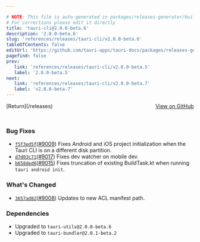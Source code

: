 ```yaml
---

# NOTE: This file is auto-generated in packages/releases-generator/build.ts
# For corrections please edit it directly
title: 'tauri-cli@2.0.0-beta.6'
description: '2.0.0-beta.6'
slug: 'references/releases/tauri-cli/v2.0.0-beta.6'
tableOfContents: false
editUrl: 'https://github.com/tauri-apps/tauri-docs/packages/releases-generator/build.ts'
pagefind: false
prev:
   link: 'references/releases/tauri-cli/v2.0.0-beta.5'
   label: '2.0.0-beta.5'
next:
   link: 'references/releases/tauri-cli/v2.0.0-beta.7'
   label: 'v2.0.0-beta.7'
---
```


<div style="margin-bottom:3rem; display: flex; justify-content: space-between; align-items: center"><span>[Return](/releases)</span><span><a href="https://github.com/tauri-apps/tauri/releases/tag/tauri-cli-v2.0.0-beta.6">View on GitHub</a></span></div>

### Bug Fixes

- [`f5f3ed5f`](https://www.github.com/tauri-apps/tauri/commit/f5f3ed5f6faa0b51e83244acc15e9006299a03ba)([#9009](https://www.github.com/tauri-apps/tauri/pull/9009)) Fixes Android and iOS project initialization when the Tauri CLI is on a different disk partition.
- [`d7d03c71`](https://www.github.com/tauri-apps/tauri/commit/d7d03c7197212f3a5bebe08c929417d60927eb89)([#9017](https://www.github.com/tauri-apps/tauri/pull/9017)) Fixes dev watcher on mobile dev.
- [`b658ded6`](https://www.github.com/tauri-apps/tauri/commit/b658ded614cfc169228cb22ad5bfc64478dfe161)([#9015](https://www.github.com/tauri-apps/tauri/pull/9015)) Fixes truncation of existing BuildTask.kt when running `tauri android init`.

### What&#39;s Changed

- [`3657ad82`](https://www.github.com/tauri-apps/tauri/commit/3657ad82f88ce528551d032d521c52eed3f396b4)([#9008](https://www.github.com/tauri-apps/tauri/pull/9008)) Updates to new ACL manifest path.

### Dependencies

- Upgraded to `tauri-utils@2.0.0-beta.6`
- Upgraded to `tauri-bundler@2.0.1-beta.2`

